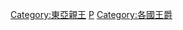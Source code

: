 {{DEFAULTSORT:Japan}}
[[Category:東亞親王|Category:東亞親王]]
[[Category:日本男性皇族|P]]
[[Category:各國王爵|Category:各國王爵]]